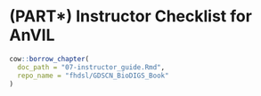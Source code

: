 # (PART\*) Instructor Checklist for AnVIL {-}

:::: {.borrowed_chunk}
```r
cow::borrow_chapter(
  doc_path = "07-instructor_guide.Rmd",
  repo_name = "fhdsl/GDSCN_BioDIGS_Book"
)
```
::::
